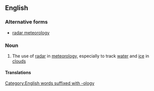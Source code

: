==English==

===Alternative forms===
* [[radar meteorology]]

===Noun===
{{en-noun|-}}

# {{label|en|meteorology}} The use of [[radar]] in [[meteorology]], especially to track [[water]] and [[ice]] in [[cloud]]s

====Translations====
{{trans-see|radar meteorology}}
[[Category:English words suffixed with -ology]]